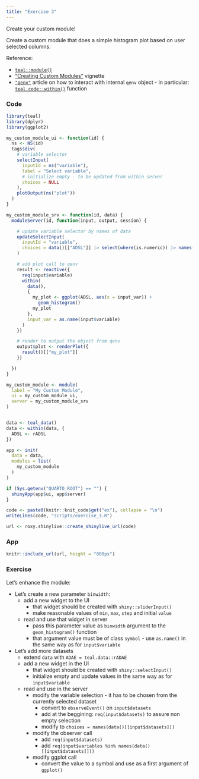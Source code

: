 ```yaml
---
title: "Exercise 3"
---
```


Create your custom module!

Create a custom module that does a simple histogram plot based on user selected columns.

Reference:

- [`teal::module()`](https://insightsengineering.github.io/teal/latest-tag/reference/teal_modules.html)
- ["Creating Custom Modules"](https://insightsengineering.github.io/teal/latest-tag/articles/creating-custom-modules.html) vignette
- [`"qenv"`](https://insightsengineering.github.io/teal.code/latest-tag/articles/qenv.html) article on how to interact with internal `qenv` object - in particular: [`teal.code::within()`](https://insightsengineering.github.io/teal.code/latest-tag/reference/qenv.html) function

### Code

```r
library(teal)
library(dplyr)
library(ggplot2)

my_custom_module_ui <- function(id) {
  ns <- NS(id)
  tags$div(
    # variable selector
    selectInput(
      inputId = ns("variable"),
      label = "Select variable",
      # initialize empty - to be updated from within server
      choices = NULL
    ),
    plotOutput(ns("plot"))
  )
}

my_custom_module_srv <- function(id, data) {
  moduleServer(id, function(input, output, session) {

    # update variable selector by names of data
    updateSelectInput(
      inputId = "variable",
      choices = data()[["ADSL"]] |> select(where(is.numeric)) |> names()
    )

    # add plot call to qenv
    result <- reactive({
      req(input$variable)
      within(
        data(),
        {
          my_plot <- ggplot(ADSL, aes(x = input_var)) +
            geom_histogram()
          my_plot
        },
        input_var = as.name(input$variable)
      )
    })

    # render to output the object from qenv
    output$plot <- renderPlot({
      result()[["my_plot"]]
    })

  })
}

my_custom_module <- module(
  label = "My Custom Module",
  ui = my_custom_module_ui,
  server = my_custom_module_srv
)


data <- teal_data()
data <- within(data, {
  ADSL <- rADSL
})

app <- init(
  data = data,
  modules = list(
    my_custom_module
  )
)

if (Sys.getenv("QUARTO_ROOT") == "") {
  shinyApp(app$ui, app$server)
}
```

```r
code <- paste0(knitr::knit_code$get("ex"), collapse = "\n")
writeLines(code, "scripts/exercise_3.R")
```

```r
url <- roxy.shinylive::create_shinylive_url(code)
```

### App

```r
knitr::include_url(url, height = "800px")
```

### Exercise

Let's enhance the module:

- Let's create a new parameter `binwidth`:
  - add a new widget to the UI
    - that widget should be created with `shiny::sliderInput()`
    - make reasonable values of `min`, `max`, `step` and initial `value`
  - read and use that widget in server
    - pass this parameter value as `binwidth` argument to the `geom_histogram()` function
    - that argument value must be of class `symbol` - use `as.name()` in the same way as for `input$variable`

- Let's add more datasets
  - extend `data` with `ADAE = teal.data::rADAE`
  - add a new widget in the UI
    - that widget should be created with `shiny::selectInput()`
    - initialize empty and update values in the same way as for `input$variable`
  - read and use in the server
    - modify the variable selection - it has to be chosen from the currently selected dataset
      - convert to `observeEvent()` on `input$datasets`
      - add at the beggining: `req(input$datasets)` to assure non empty selection
      - modify to `choices = names(data()[[input$datasets]])`
    - modify the observer call
      - add `req(input$datasets)`
      - add `req(input$variables %in% names(data()[[input$datasets]]))`
    - modify ggplot call
      - convert the value to a symbol and use as a first argument of `ggplot()`
